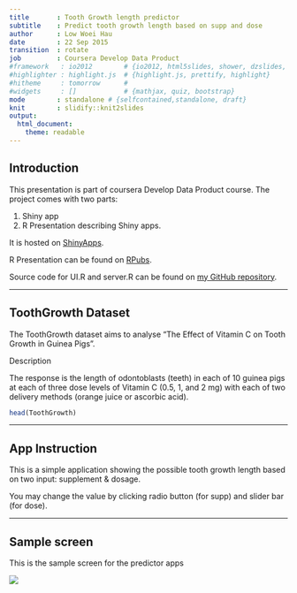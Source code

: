 ```yaml
---
title       : Tooth Growth length predictor
subtitle    : Predict tooth growth length based on supp and dose
author      : Low Woei Hau
date        : 22 Sep 2015
transition  : rotate
job         : Coursera Develop Data Product
#framework   : io2012        # {io2012, html5slides, shower, dzslides, ...}
#highlighter : highlight.js  # {highlight.js, prettify, highlight}
#hitheme     : tomorrow      # 
#widgets     : []            # {mathjax, quiz, bootstrap}
mode        : standalone # {selfcontained,standalone, draft}
knit        : slidify::knit2slides
output: 
  html_document: 
    theme: readable
---
```



## Introduction

This presentation is part of coursera Develop Data Product course. The project comes with two parts:

1. Shiny app
2. R Presentation describing Shiny apps.

It is hosted on [ShinyApps](https://woeihau.shinyapps.io/DevDataProduct).

R Presentation can be found on [RPubs](http://rpubs.com/woeihau/110774).

Source code for UI.R and server.R can be found on [my GitHub repository](https://github.com/woeihau/DevDataProduct).

---

## ToothGrowth Dataset

The ToothGrowth dataset aims to analyse "The Effect of Vitamin C on Tooth Growth in Guinea Pigs".

Description

The response is the length of odontoblasts (teeth) in each of 10 guinea pigs at each of three dose levels of Vitamin C (0.5, 1, and 2 mg) with each of two delivery methods (orange juice or ascorbic acid).

```r
head(ToothGrowth)
```

---

## App Instruction
This is a simple application showing the possible tooth growth length based on two input: supplement & dosage.

You may change the value by clicking radio button (for supp) and slider bar (for dose).

---

## Sample screen
This is the sample screen for the predictor apps

![](AppsScreenshot.PNG)

